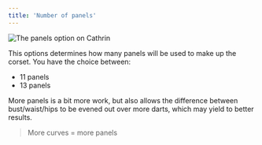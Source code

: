 ```yaml
---
title: 'Number of panels'
---
```


![The panels option on Cathrin](./panels.svg)

This options determines how many panels will be used to make up the corset. You have the choice between:

- 11 panels
- 13 panels

More panels is a bit more work, but also allows the difference between bust/waist/hips to be evened out over more darts, which may yield to better results.

> More curves = more panels
